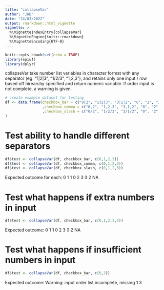 ```yaml
---
title: "collapseVar"
author: "JHD"
date: "24/03/2022"
output: rmarkdown::html_vignette
vignette: >
  %\VignetteIndexEntry{collapseVar}
  %\VignetteEngine{knitr::rmarkdown}
  %\VignetteEncoding{UTF-8}
---
```



```r
knitr::opts_chunk$set(echo = TRUE)
library(epiuf)
library(dplyr)


```

collapseVar take number list variables in character format with any separator (eg. "1|2|3", "1/2/3", "1,2,3"), and retains only one input / row based off hirearchy specified and return numeric variable.
If order input is not complete, a warning is given.


```r

# create example dataset for testing
df <- data.frame(checkbox_bar = c("0|2", "1|2|3", "3|1|2", "0", "2", "3", "0|1", "2|3", "")
                 ,checkbox_comma = c("0,2", "1,2,3", "3,1,2", "0", "2", "3", "0,1", "2,3", "")
                 ,checkbox_slash = c("0/2", "1/2/3", "3/1/2", "0", "2", "3", "0/1", "2/3", "")
)

```


# Test ability to handle different separators
```r
df$test <- collapseVar(df, checkbox_bar, c(0,1,2,3))
df$test <- collapseVar(df, checkbox_comma, c(0,1,2,3))
df$test <- collapseVar(df, checkbox_slash, c(0,1,2,3))
``` 

Expected outcome for each:
0  1  1  0  2  3  0  2 NA


# Test what happens if extra numbers in input
```r
df$test <- collapseVar(df, checkbox_bar, c(0,1,2,3,4))
``` 
Expected outcome:
0  1  1  0  2  3  0  2 NA

# Test what happens if insufficient numbers in input
```r
df$test <- collapseVar(df, checkbox_bar, c(0,2))
``` 
Expected outcome:
Warning: input order list incomplete, missing 1 3
